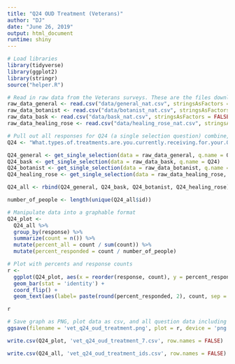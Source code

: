 ```yaml
---
title: "Q24 OUD Treatment (Veterans)"
author: "DJ"
date: "June 26, 2019"
output: html_document
runtime: shiny
---
```


```r
# Load libraries
library(tidyverse)
library(ggplot2)
library(stringr)
source("helper.R")
```

```r
# Read in raw data from the Veterans surveys. These are the files downloaded from survey monkey saved as a .csv
raw_data_general <- read.csv("data/general_nat.csv", stringsAsFactors = FALSE)
raw_data_botanist <- read.csv("data/botanist_nat.csv", stringsAsFactors = FALSE)
raw_data_bask <- read.csv("data/bask_nat.csv", stringsAsFactors = FALSE)
raw_data_healing_rose <- read.csv("data/healing_rose_nat.csv", stringsAsFactors = FALSE)
```

```r
# Pull out all responses for Q24 (a single selection question) combine, then determine 'question n'
Q24 <- "What.types.of.treatments.are.you.currently.receiving.for.your.OUD."

Q24_general <- get_single_selection(data = raw_data_general, q.name = Q24)
Q24_bask <- get_single_selection(data = raw_data_bask, q.name = Q24)
Q24_botanist <- get_single_selection(data = raw_data_botanist, q.name = Q24)
Q24_healing_rose <- get_single_selection(data = raw_data_healing_rose, q.name = Q24)

Q24_all <- rbind(Q24_general, Q24_bask, Q24_botanist, Q24_healing_rose)

number_of_people <- length(unique(Q24_all$id))
```

```r
# Manipulate data into a graphable format
Q24_plot <- 
  Q24_all %>%
  group_by(response) %>%
  summarize(count = n()) %>%
  mutate(percent_all = count / sum(count)) %>%
  mutate(percent_responded = count / number_of_people)
```

```r
# Plot with percents and response counts
r <- 
  ggplot(Q24_plot, aes(x = reorder(response, count), y = percent_responded)) +
  geom_bar(stat = 'identity') +
  coord_flip() +
  geom_text(aes(label= paste(round(percent_responded, 2), count, sep = "***")))

r
```

```r
# Save graph as PNG, plot data as csv, and all question data including response IDs as csv (save question n and N at end of plot file as "_x.x")
ggsave(filename = 'vet_q24_oud_treatment.png', plot = r, device = 'png')

write.csv(Q24_plot, 'vet_q24_oud_treatment_7.csv', row.names = FALSE)

write.csv(Q24_all, 'vet_q24_oud_treatment_ids.csv', row.names = FALSE)
```
